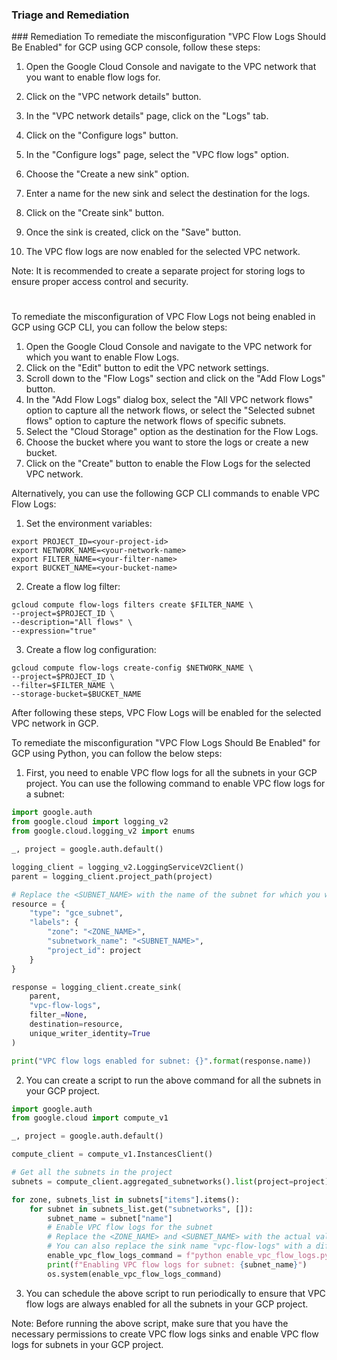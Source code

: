 
### Triage and Remediation
<Tabs>
<Tab title='Remediation'>
### Remediation

<AccordionGroup>
<Accordion title='Using Console' defaultOpen='true'>
To remediate the misconfiguration "VPC Flow Logs Should Be Enabled" for GCP using GCP console, follow these steps:

1. Open the Google Cloud Console and navigate to the VPC network that you want to enable flow logs for.

2. Click on the "VPC network details" button.

3. In the "VPC network details" page, click on the "Logs" tab.

4. Click on the "Configure logs" button.

5. In the "Configure logs" page, select the "VPC flow logs" option.

6. Choose the "Create a new sink" option.

7. Enter a name for the new sink and select the destination for the logs.

8. Click on the "Create sink" button.

9. Once the sink is created, click on the "Save" button.

10. The VPC flow logs are now enabled for the selected VPC network.

Note: It is recommended to create a separate project for storing logs to ensure proper access control and security.

#
</Accordion>

<Accordion title='Using CLI'>
To remediate the misconfiguration of VPC Flow Logs not being enabled in GCP using GCP CLI, you can follow the below steps:

1. Open the Google Cloud Console and navigate to the VPC network for which you want to enable Flow Logs.
2. Click on the "Edit" button to edit the VPC network settings.
3. Scroll down to the "Flow Logs" section and click on the "Add Flow Logs" button.
4. In the "Add Flow Logs" dialog box, select the "All VPC network flows" option to capture all the network flows, or select the "Selected subnet flows" option to capture the network flows of specific subnets.
5. Select the "Cloud Storage" option as the destination for the Flow Logs.
6. Choose the bucket where you want to store the logs or create a new bucket.
7. Click on the "Create" button to enable the Flow Logs for the selected VPC network.

Alternatively, you can use the following GCP CLI commands to enable VPC Flow Logs:

1. Set the environment variables:

```
export PROJECT_ID=<your-project-id>
export NETWORK_NAME=<your-network-name>
export FILTER_NAME=<your-filter-name>
export BUCKET_NAME=<your-bucket-name>
```

2. Create a flow log filter:

```
gcloud compute flow-logs filters create $FILTER_NAME \
--project=$PROJECT_ID \
--description="All flows" \
--expression="true"
```

3. Create a flow log configuration:

```
gcloud compute flow-logs create-config $NETWORK_NAME \
--project=$PROJECT_ID \
--filter=$FILTER_NAME \
--storage-bucket=$BUCKET_NAME
```

After following these steps, VPC Flow Logs will be enabled for the selected VPC network in GCP.
</Accordion>

<Accordion title='Using Python'>
To remediate the misconfiguration "VPC Flow Logs Should Be Enabled" for GCP using Python, you can follow the below steps:

1. First, you need to enable VPC flow logs for all the subnets in your GCP project. You can use the following command to enable VPC flow logs for a subnet:

```python
import google.auth
from google.cloud import logging_v2
from google.cloud.logging_v2 import enums

_, project = google.auth.default()

logging_client = logging_v2.LoggingServiceV2Client()
parent = logging_client.project_path(project)

# Replace the <SUBNET_NAME> with the name of the subnet for which you want to enable VPC flow logs.
resource = {
    "type": "gce_subnet",
    "labels": {
        "zone": "<ZONE_NAME>",
        "subnetwork_name": "<SUBNET_NAME>",
        "project_id": project
    }
}

response = logging_client.create_sink(
    parent, 
    "vpc-flow-logs", 
    filter_=None, 
    destination=resource, 
    unique_writer_identity=True
)

print("VPC flow logs enabled for subnet: {}".format(response.name))
```

2. You can create a script to run the above command for all the subnets in your GCP project.

```python
import google.auth
from google.cloud import compute_v1

_, project = google.auth.default()

compute_client = compute_v1.InstancesClient()

# Get all the subnets in the project
subnets = compute_client.aggregated_subnetworks().list(project=project).execute()

for zone, subnets_list in subnets["items"].items():
    for subnet in subnets_list.get("subnetworks", []):
        subnet_name = subnet["name"]
        # Enable VPC flow logs for the subnet
        # Replace the <ZONE_NAME> and <SUBNET_NAME> with the actual values.
        # You can also replace the sink name "vpc-flow-logs" with a different name.
        enable_vpc_flow_logs_command = f"python enable_vpc_flow_logs.py --zone <ZONE_NAME> --subnet <SUBNET_NAME>"
        print(f"Enabling VPC flow logs for subnet: {subnet_name}")
        os.system(enable_vpc_flow_logs_command)
```

3. You can schedule the above script to run periodically to ensure that VPC flow logs are always enabled for all the subnets in your GCP project.

Note: Before running the above script, make sure that you have the necessary permissions to create VPC flow logs sinks and enable VPC flow logs for subnets in your GCP project.
</Accordion>

</AccordionGroup>
</Tab>
</Tabs>

